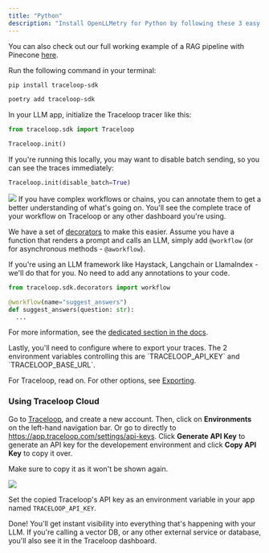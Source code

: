 ```yaml
---
title: "Python"
description: "Install OpenLLMetry for Python by following these 3 easy steps and get instant monitoring."
---
```


You can also check out our full working example of a RAG pipeline with Pinecone [here](https://github.com/traceloop/pinecone-demo).

<Steps>
<Step title="Install the SDK">

Run the following command in your terminal:

<CodeGroup>

```bash pip
pip install traceloop-sdk
```

```bash poetry
poetry add traceloop-sdk
```

</CodeGroup>

In your LLM app, initialize the Traceloop tracer like this:

```python
from traceloop.sdk import Traceloop

Traceloop.init()
```

If you're running this locally, you may want to disable batch sending, so you can see the traces immediately:

```python
Traceloop.init(disable_batch=True)
```

</Step>
<Step title="Annotate your workflows">
<Frame>
  <img src="/img/workflow.png" />
</Frame>
If you have complex workflows or chains, you can annotate them to get a better understanding of what's going on.
You'll see the complete trace of your workflow on Traceloop or any other dashboard you're using.

We have a set of [decorators](/openllmetry/tracing/annotations) to make this easier.
Assume you have a function that renders a prompt and calls an LLM, simply add `@workflow` (or for asynchronous methods - `@aworkflow`).

<Tip>
  If you're using an LLM framework like Haystack, Langchain or LlamaIndex -
  we'll do that for you. No need to add any annotations to your code.
</Tip>

```python
from traceloop.sdk.decorators import workflow

@workflow(name="suggest_answers")
def suggest_answers(question: str):
  ...
```

For more information, see the [dedicated section in the docs](/openllmetry/tracing/annotations).

</Step>
<Step title="Configure trace exporting">
Lastly, you'll need to configure where to export your traces.
The 2 environment variables controlling this are `TRACELOOP_API_KEY` and `TRACELOOP_BASE_URL`.

For Traceloop, read on. For other options, see [Exporting](/openllmetry/integrations/introduction).

### Using Traceloop Cloud

Go to [Traceloop](https://app.traceloop.com), and create a new account.
Then, click on **Environments** on the left-hand navigation bar. Or go to directly to https://app.traceloop.com/settings/api-keys.
Click **Generate API Key** to generate an API key for the developement environment and click **Copy API Key** to copy it over.

<Warning>Make sure to copy it as it won't be shown again.</Warning>

<Frame>
  <img src="/img/apikey.png" />
</Frame>

Set the copied Traceloop's API key as an environment variable in your app named `TRACELOOP_API_KEY`.

Done! You'll get instant visibility into everything that's happening with your LLM.
If you're calling a vector DB, or any other external service or database, you'll also see it in the Traceloop dashboard.

</Step>
</Steps>

